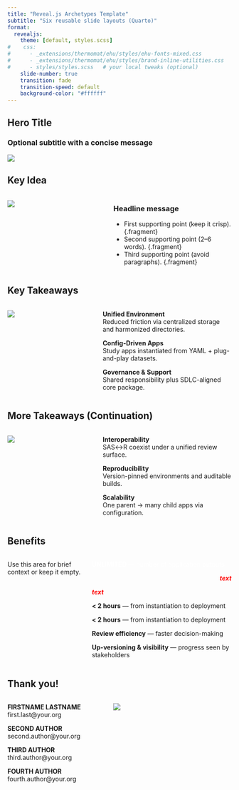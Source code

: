 ```yaml
---
title: "Reveal.js Archetypes Template"
subtitle: "Six reusable slide layouts (Quarto)"
format:
  revealjs:
    theme: [default, styles.scss]
#    css:
#      - _extensions/thermomat/ehu/styles/ehu-fonts-mixed.css
#      - _extensions/thermomat/ehu/styles/brand-inline-utilities.css
#      - styles/styles.scss   # your local tweaks (optional)
    slide-number: true
    transition: fade
    transition-speed: default
    background-color: "#ffffff"
---
```


<!-- A1. HERO IMAGE: Title + subtitle, full-width image below -->
## Hero Title {.hero-slide}
### Optional subtitle with a concise message {.subtitle}

![](images/hero-16x9.svg){.hero-img}

<!-- Authoring: Replace the SVG with your own 16:9 image. The container
     scales to ~70vh to keep the header readable. -->


<!-- A2. FIGURE LEFT — MESSAGE RIGHT (headline + bullets) -->
## Key Idea

::: columns
::: {.column width="45%"}
![](images/figure-left-4x5.svg){.fig-left}
:::
::: {.column width="55%"}
### Headline message {.tight}
- First supporting point (keep it crisp). {.fragment}
- Second supporting point (2–6 words). {.fragment}
- Third supporting point (avoid paragraphs). {.fragment}
:::
:::

<!-- Authoring: Image on the left; right column reveals bullets sequentially. -->


<!-- A3. FIGURE LEFT — STACKED CALLOUT RECTANGLES ON THE RIGHT -->
## Key Takeaways

::: columns
::: {.column width="40%"}
![](images/diagram-4x5.svg){.fig-left}
:::
::: {.column width="60%"}
::: {.callout-card .fragment}
**Unified Environment**  
Reduced friction via centralized storage and harmonized directories.
:::
::: {.callout-card .fragment}
**Config-Driven Apps**  
Study apps instantiated from YAML + plug-and-play datasets.
:::
::: {.callout-card .fragment}
**Governance & Support**  
Shared responsibility plus SDLC-aligned core package.
:::
:::
:::

<!-- A4. CONTINUATION OF A3 (same structure, new cards) -->
## More Takeaways (Continuation)

::: columns
::: {.column width="40%"}
![](images/diagram-variant-4x5.svg){.fig-left}
:::
::: {.column width="60%"}
::: {.callout-card .fragment}
**Interoperability**  
SAS↔R coexist under a unified review surface.
:::
::: {.callout-card .fragment}
**Reproducibility**  
Version-pinned environments and auditable builds.
:::
::: {.callout-card .fragment}
**Scalability**  
One parent → many child apps via configuration.
:::
:::
:::


<!-- A5. CONCLUSIONS AS HIGH-CONTRAST BLOCKS (RIGHT) -->
## Benefits

::: columns
::: {.column width="35%"}
Use this area for brief context or keep it empty.
:::
::: {.column width="65%"}
::: {.conclusion-block .fragment}
[**UNLIMITED** — number of application outputs]{style="color:white;"}

::: {style="text-align: right"}
[***text***]{style="color:red;" }
:::

[***text***]{style="color:red;" }
:::
::: {.conclusion-block .fragment}
[**< 2 hours** — from instantiation to deployment]{.mint}

[**< 2 hours** — from instantiation to deployment]{.coral }
:::
::: {.conclusion-block .fragment}
**Review efficiency** — faster decision-making
:::
::: {.conclusion-block .fragment}
**Up-versioning & visibility** — progress seen by stakeholders
:::
:::
:::


<!-- A6. CLOSING / CREDITS (AUTHORS LEFT — IMAGE RIGHT) -->
## Thank you!

::: columns
::: {.column width="45%"}
**FIRSTNAME LASTNAME**  
first.last@your.org

**SECOND AUTHOR**  
second.author@your.org

**THIRD AUTHOR**  
third.author@your.org

**FOURTH AUTHOR**  
fourth.author@your.org
:::
::: {.column width="55%"}
![](images/closing-16x9.svg){.closing-img}
:::
:::
